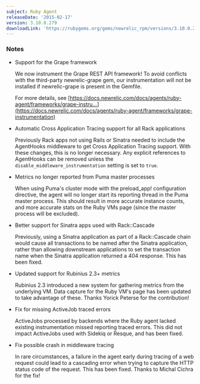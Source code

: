 ```yaml
---
subject: Ruby Agent
releaseDate: '2015-02-17'
version: 3.10.0.279
downloadLink: 'https://rubygems.org/gems/newrelic_rpm/versions/3.10.0.279'
---
```


### Notes

* Support for the Grape framework

  We now instrument the Grape REST API framework! To avoid conflicts with the third-party newrelic-grape gem, our instrumentation will not be installed if newrelic-grape is present in the Gemfile.

  For more details, see [https://docs.newrelic.com/docs/agents/ruby-agent/frameworks/grape-instru...](https://docs.newrelic.com/docs/agents/ruby-agent/frameworks/grape-instrumentation)
* Automatic Cross Application Tracing support for all Rack applications

  Previously Rack apps not using Rails or Sinatra needed to include the AgentHooks middleware to get Cross Application Tracing support. With these changes, this is no longer necessary. Any explicit references to AgentHooks can be removed unless the `disable_middleware_instrumentation` setting is set to `true`.
* Metrics no longer reported from Puma master processes

  When using Puma's cluster mode with the preload_app! configuration directive, the agent will no longer start its reporting thread in the Puma master process. This should result in more accurate instance counts, and more accurate stats on the Ruby VMs page (since the master process will be excluded).
* Better support for Sinatra apps used with Rack::Cascade

  Previously, using a Sinatra application as part of a Rack::Cascade chain would cause all transactions to be named after the Sinatra application, rather than allowing downstream applications to set the transaction name when the Sinatra application returned a 404 response. This has been fixed.
* Updated support for Rubinius 2.3+ metrics

  Rubinius 2.3 introduced a new system for gathering metrics from the underlying VM. Data capture for the Ruby VM's page has been updated to take advantage of these. Thanks Yorick Peterse for the contribution!
* Fix for missing ActiveJob traced errors

  ActiveJobs processed by backends where the Ruby agent lacked existing instrumentation missed reporting traced errors. This did not impact ActiveJobs used with Sidekiq or Resque, and has been fixed.
* Fix possible crash in middleware tracing

  In rare circumstances, a failure in the agent early during tracing of a web request could lead to a cascading error when trying to capture the HTTP status code of the request. This has been fixed. Thanks to Michal Cichra for the fix!
